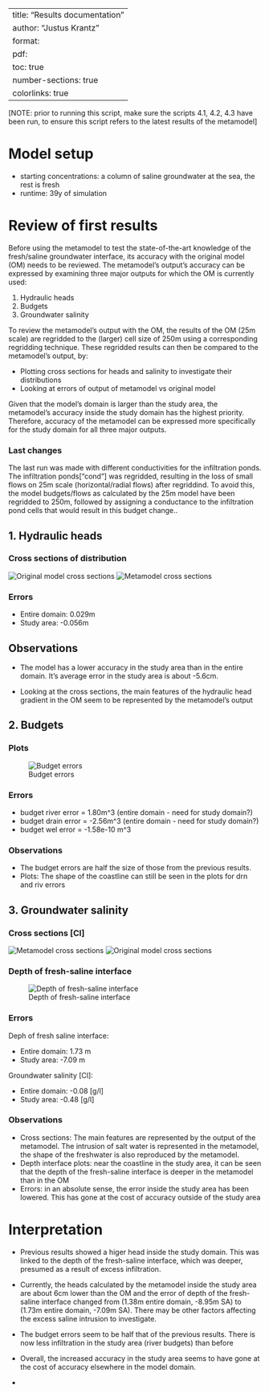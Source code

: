 
---
title: "Results documentation"
author: "Justus Krantz"
format: 
    pdf:
        toc: true
        number-sections: true
        colorlinks: true
---

[NOTE: prior to running this script, make sure the scripts 4.1, 4.2, 4.3 have been run, to ensure this script refers to the latest results of the metamodel]

# Model setup
- starting concentrations: a column of saline groundwater at the sea, the rest is fresh
- runtime: 39y of simulation


# Review of first results
Before using the metamodel to test the state-of-the-art knowledge of the fresh/saline groundwater interface, its accuracy with the original model (OM) needs to be reviewed. The metamodel’s output’s accuracy can be expressed by examining three major outputs for which the OM is currently used:

1. Hydraulic heads
2. Budgets
3. Groundwater salinity

To review the metamodel’s output with the OM, the results of the OM (25m scale) are regridded to the (larger) cell size of 250m using a corresponding regridding technique. These regridded results can then be compared to the metamodel’s output, by:

- Plotting cross sections for heads and salinity to investigate their distributions 
- Looking at errors of output of metamodel vs original model

Given that the model’s domain is larger than the study area, the metamodel’s accuracy inside the study domain has the highest priority. Therefore, accuracy of the metamodel can be expressed more specifically for the study domain for all three major outputs. 

### Last changes
The last run was made with different conductivities for the infiltration ponds. The infiltration ponds["cond"] was regridded, resulting  in the loss of small flows on 25m scale (horizontal/radial flows) after regriddind. To avoid this, the model budgets/flows as calculated by the 25m model have been regridded to 250m, followed by assigning a conductance to the infiltration pond cells that would result in this budget change.. 


## 1. Hydraulic heads
### Cross sections of distribution
![Original model cross sections](images/CS_heads_OM.png)
![Metamodel cross sections](images/CS_heads_meta.png)

### Errors 
- Entire domain:   0.029m 
- Study area:     -0.056m 

## Observations
- The model has a lower accuracy in the study area than in the entire domain. It's average error in the study area is about -5.6cm.

- Looking at the cross sections, the main features of the hydraulic head gradient in the OM seem to be represented by the metamodel's output

## 2. Budgets
### Plots
![Budget errors](images/budget_errors.png)

### Errors 
- budget river error =  1.80m^3 (entire domain - need for study domain?)
- budget drain error = -2.56m^3 (entire domain - need for study domain?)
- budget wel error   = -1.58e-10 m^3

### Observations
- The budget errors are half the size of those from the previous results. 
- Plots: The shape of the coastline can still be seen in the plots for drn and riv errors

## 3. Groundwater salinity

### Cross sections [Cl]
![Metamodel cross sections](images/CS_salinity_meta.png)
![Original model cross sections](images/CS_salinity_OM.png)

### Depth of fresh-saline interface
![Depth of fresh-saline interface](images/depth_freshwater.png)

### Errors
Deph of fresh saline interface:

- Entire domain:  1.73 m 
- Study area:    -7.09 m

Groundwater salinity [Cl]:

- Entire domain:  -0.08  [g/l]
- Study area:     -0.48  [g/l]

### Observations
- Cross sections: The main features are represented by the output of the metamodel. The intrusion of salt water is represented in the metamodel, the shape of the freshwater is also reproduced by the metamodel.
- Depth interface plots: near the coastline in the study area, it can be seen that the depth of the fresh-saline interface is deeper in the metamodel than in the OM
- Errors: in an absolute sense, the error inside the study area has been lowered. This has gone at the cost of accuracy outside of the study area


# Interpretation
- Previous results showed a higer head inside the study domain. This was linked to the depth of the fresh-saline interface, which was deeper, presumed as a result of excess infiltration.
- Currently, the heads calculated by the metamodel inside the study area are about 6cm lower than the OM and the error of depth of the fresh-saline interface changed from (1.38m entire domain, -8.95m SA) to (1.73m entire domain, -7.09m SA). There may be other factors affecting the excess saline intrusion to investigate.

- The budget errors seem to be half that of the previous results. There is now less infiltration in the study area (river budgets) than before

- Overall, the increased accuracy in the study area seems to have gone at the cost of accuracy elsewhere in the model domain. 

- 
